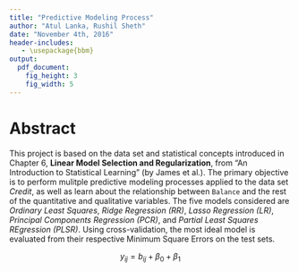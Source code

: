 ```yaml
---
title: "Predictive Modeling Process"
author: "Atul Lanka, Rushil Sheth"
date: "November 4th, 2016"
header-includes:
   - \usepackage{bbm}
output: 
  pdf_document:
    fig_height: 3
    fig_width: 5
---
```


# Abstract

This project is based on the data set and statistical concepts introduced in Chapter 6, **Linear Model Selection and Regularization**, from "An Introduction to Statistical Learning" (by James et al.). The primary objective is to perform mulitple predictive modeling processes applied to the data set *Credit*, as well as learn about the relationship between `Balance` and the rest of the quantitative and qualitative variables. The five models considered are *Ordinary Least Squares*, *Ridge Regression (RR)*, *Lasso Regression (LR)*, *Principal Components Regression (PCR)*, and *Partial Least Squares REgression (PLSR)*. Using cross-validation, the most ideal model is evaluated from their respective Minimum Square Errors on the test sets.


$$ y_{ij} = b_{ij} + \beta_{0} + \beta_{1} $$
